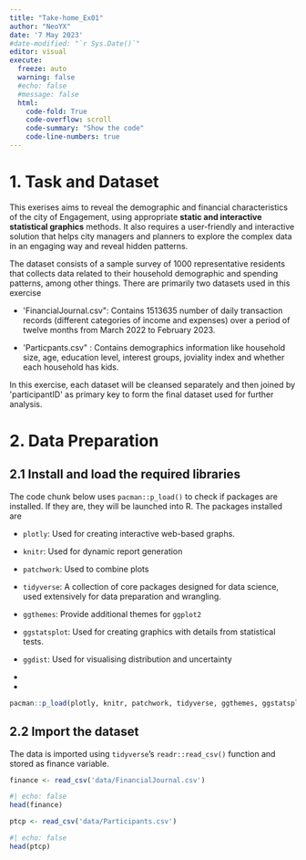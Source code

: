 ```yaml
---
title: "Take-home_Ex01"
author: "NeoYX"
date: '7 May 2023'
#date-modified: "`r Sys.Date()`"
editor: visual
execute: 
  freeze: auto
  warning: false
  #echo: false
  #message: false
  html:
    code-fold: True
    code-overflow: scroll
    code-summary: "Show the code"
    code-line-numbers: true
---
```


# 1. Task and Dataset

This exerises aims to reveal the demographic and financial characteristics of the city of Engagement, using appropriate **static and interactive statistical graphics** methods. It also requires a user-friendly and interactive solution that helps city managers and planners to explore the complex data in an engaging way and reveal hidden patterns.

The dataset consists of a sample survey of 1000 representative residents that collects data related to their household demographic and spending patterns, among other things. There are primarily two datasets used in this exercise

-    \'FinancialJournal.csv\": Contains 1513635 number of daily transaction records (different categories of income and expenses) over a period of twelve months from March 2022 to February 2023.

```{=html}
<!-- -->
```
-    \'Particpants.csv\" : Contains demographics information like household size, age, education level, interest groups, joviality index and whether each household has kids.

In this exercise, each dataset will be cleansed separately and then joined by \'participantID\' as primary key to form the final dataset used for further analysis.

# 

# 2. Data Preparation

## 2.1 Install and load the required libraries

The code chunk below uses `pacman::p_load()` to check if packages are installed. If they are, they will be launched into R. The packages installed are

-   `plotly`: Used for creating interactive web-based graphs.

-   `knitr`: Used for dynamic report generation

-   `patchwork`: Used to combine plots

-   `tidyverse`: A collection of core packages designed for data science, used extensively for data preparation and wrangling.

-   `ggthemes`: Provide additional themes for `ggplot2`

-   `ggstatsplot`: Used for creating graphics with details from statistical tests.

-   `ggdist`: Used for visualising distribution and uncertainty

-   

-   

```r
pacman::p_load(plotly, knitr, patchwork, tidyverse, ggthemes, ggstatsplot, ggdist, png, gifski, nortest)
```

## 2.2 Import the dataset

The data is imported using `tidyverse`'s `readr::read_csv()` function and stored as finance variable.

```r
finance <- read_csv('data/FinancialJournal.csv')
```

```r
#| echo: false
head(finance)
```

```r
ptcp <- read_csv('data/Participants.csv')
```

```r
#| echo: false
head(ptcp)
```
